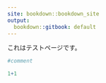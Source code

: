 ```yaml
---
site: bookdown::bookdown_site
output:
  bookdown::gitbook: default
---
```


これはテストページです。

```r
#comment

1+1

```

